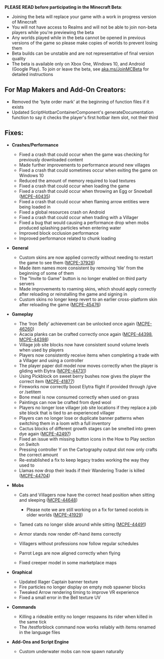 **PLEASE READ before participating in the Minecraft Beta**:

-   Joining the beta will replace your game with a work in progress version of Minecraft
-   You will not have access to Realms and will not be able to join non-beta players while you're previewing the beta
-   Any worlds played while in the beta cannot be opened in previous versions of the game so please make copies of worlds to prevent losing them
-   Beta builds can be unstable and are not representative of final version quality
-   The beta is available only on Xbox One, Windows 10, and Android (Google Play). To join or leave the beta, see [aka.ms/JoinMCBeta](https://aka.ms/JoinMCBeta) for detailed instructions

## For Map Makers and Add-On Creators:

-   Removed the 'byte order mark' at the beginning of function files if it exists
-   Updated ScriptHotbarContainerComponent's generateDocumentation function to say it checks the player's first hotbar item slot, not their third

## **Fixes:**

-   **Crashes/Performance**
    -   Fixed a crash that could occur when the game was checking for previously downloaded content 
    -   Made further improvements to performance around new villages 
    -   Fixed a crash that could sometimes occur when exiting the game on Windows 10 
    -   Reduced the amount of memory required to load textures 
    -   Fixed a crash that could occur when loading the game
    -   Fixed a crash that could occur when throwing an Egg or Snowball ([MCPE-40435](https://bugs.mojang.com/browse/MCPE-40435)) 
    -   Fixed a crash that could occur when flaming arrow entities were being loaded in 
    -   Fixed a global resources crash on Android
    -   Fixed a crash that could occur when trading with a Villager
    -   Fixed a bug that would causing a performance drop when mobs produced splashing particles when entering water
    -   Improved block occlusion performance
    -   Improved performance related to chunk loading

-   **General**
    -   Custom skins are now applied correctly without needing to restart the game to see them ([MCPE-37926](https://bugs.mojang.com/browse/MCPE-37926))
    -   Made item names more consistent by removing 'tile' from the beginning of some of them
    -   The "Invite to Game" button is no longer enabled on third party servers
    -   Made improvements to roaming skins, which should apply correctly after reloading or reinstalling the game and signing in
    -   Custom skins no longer keep revert to an earlier cross-platform skin after reloading the game ([MCPE-45476](https://bugs.mojang.com/browse/MCPE-45476))  
          
        

-   **Gameplay**
    -   The ‘Iron Belly’ achievement can be unlocked once again ([MCPE-46260](https://bugs.mojang.com/browse/MCPE-46260))
    -   Acacia planks can be crafted correctly once again ([MCPE-44398](https://bugs.mojang.com/browse/MCPE-44398), [MCPE-44398](https://bugs.mojang.com/browse/MCPE-44398))
    -   Village job site blocks now have consistent sound volume levels when used by players 
    -   Players now consistently receive items when completing a trade with a Villager and using a controller 
    -   The player paper doll model now moves correctly when the player is gliding with Elytra ([MCPE-44731](https://bugs.mojang.com/browse/MCPE-44731))
    -   Using Pickblock on sweet berry bushes now gives the player the correct item ([MCPE-41877](https://bugs.mojang.com/browse/MCPE-41877))
    -   Fireworks now correctly boost Elytra flight if provided through /give or /setitem 
    -   Bone meal is now consumed correctly when used on grass
    -   Paintings can now be crafted from dyed wool
    -   Players no longer lose villager job site locations if they replace a job site block that is tied to an experienced villager
    -   Players can no longer lose or duplicate banner patterns when switching them in a loom with a full inventory
    -   Cactus blocks of different growth stages can be smelted into green dye again ([MCPE-42497](https://bugs.mojang.com/browse/MCPE-42497))
    -   Fixed an issue with missing button icons in the How to Play section on Switch
    -   Pressing controller Y on the Cartography output slot now only crafts the correct amount
    -   Re-established a fix to keep legacy trades working the way they used to
    -   Llamas now drop their leads if their Wandering Trader is killed ([MCPE-44704](https://bugs.mojang.com/browse/MCPE-44704))

-   **Mobs**
    -   Cats and Villagers now have the correct head position when sitting and sleeping ([MCPE-44648](https://bugs.mojang.com/browse/MCPE-44648))
        -   Please note we are still working on a fix for tamed ocelots in older worlds ([MCPE-41929](https://bugs.mojang.com/browse/MCPE-41929))
            
    -   Tamed cats no longer slide around while sitting ([MCPE-44491](https://bugs.mojang.com/browse/MCPE-44491))
    -   Armor stands now render off-hand items correctly
    -   Villagers without professions now follow regular schedules
    -   Parrot Legs are now aligned correctly when flying
    -   Fixed creeper model in some marketplace maps

-   **Graphical**
    -   Updated Illager Captain banner texture
    -   Fire particles no longer display on empty mob spawner blocks
    -   Tweaked Arrow rendering timing to improve VR experience
    -   Fixed a small error in the Bell texture UV 

-   **Commands**
    -   Killing a rideable entity no longer respawns its rider when killed in the same tick 
    -   The /testforblock command now works reliably with items renamed in the language files
-   **Add-Ons and Script Engine**
    -   Custom underwater mobs can now spawn naturally